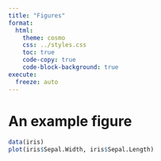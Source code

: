 ```yaml
---
title: "Figures"
format:
  html:
    theme: cosmo
    css: ../styles.css
    toc: true
    code-copy: true
    code-block-background: true
execute:
  freeze: auto
---
```


# An example figure

```r
data(iris)
plot(iris$Sepal.Width, iris$Sepal.Length)
```
